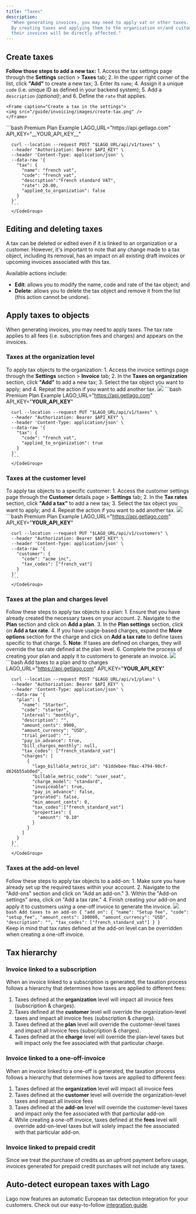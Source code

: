 ```yaml
---
title: "Taxes"
description:
  "When generating invoices, you may need to apply vat or other taxes.
  By creating taxes and applying them to the organization or/and customers, 
  their invoices will be directly affected."
---
```


## Create taxes[](#create-taxes "Direct link to heading")

**Follow those steps to add a new tax:**
<Tabs>
  <Tab title="Dashboard">
    1. Access the tax settings page through the **Settings** section > **Taxes** tab;
    2. In the upper right corner of the list, click **"Add"** to create a new tax;
    3. Enter its `name`;
    4. Assign it a unique `code` (i.e. unique ID as defined in your backend system);
    5. Add a `description` *(optional)*; and
    6. Define the `rate` that applies.

    <Frame caption="Create a tax in the settings">
    <img src="/guide/invoicing/images/create-tax.png" />
    </Frame>
  </Tab>
  <Tab title="API">
      <CodeGroup>
      ```bash Premium Plan Example
      LAGO_URL="https://api.getlago.com"
      API_KEY="__YOUR_API_KEY__"

      curl --location --request POST "$LAGO_URL/api/v1/taxes" \
      --header "Authorization: Bearer $API_KEY" \
      --header 'Content-Type: application/json' \
      --data-raw '{
        "tax": {
          "name": "french vat",
          "code": "french_vat",
          "description":"French standard VAT",
          "rate": 20.00,
          "applied_to_organization": false
        }
      }'
      ```
      </CodeGroup>
  </Tab>
</Tabs>

## Editing and deleting taxes[](#edit-delete-taxes "Direct link to heading")

A tax can be deleted or edited even if it is linked to an organization or a customer. 
However, it's important to note that any change made to a tax object, including its removal, has an impact on all existing draft invoices or upcoming invoices associated with this tax.

Available actions include:
- **Edit**: allows you to modify the name, code and rate of the tax object; and
- **Delete**: allows you to delete the tax object and remove it from the list (this action cannot be undone).

## Apply taxes to objects
When generating invoices, you may need to apply taxes. 
The tax rate applies to all fees (i.e. subscription fees and charges) and appears on the invoices.

### Taxes at the organization level

To apply tax objects to the organization:
<Tabs>
  <Tab title="Dashboard">
    1. Access the invoice settings page through the **Settings** section > **Invoice** tab;
    2. In the **Taxes on organization** section, click **"Add"** to add a new tax;
    3. Select the tax object you want to apply; and
    4. Repeat the action if you want to add another tax.
    <Frame caption="Add a tax on the organization">
    <img src="/guide/invoicing/images/tax-on-organization.png" />
    </Frame>
  </Tab>
  <Tab title="API">
      <CodeGroup>
      ```bash Premium Plan Example
      LAGO_URL="https://api.getlago.com"
      API_KEY="__YOUR_API_KEY__"

      curl --location --request PUT "$LAGO_URL/api/v1/taxes" \
      --header "Authorization: Bearer $API_KEY" \
      --header 'Content-Type: application/json' \
      --data-raw '{
        "tax": {
          "code": "french_vat",
          "applied_to_organization": true
        }
      }'
      ```
      </CodeGroup>
  </Tab>
</Tabs>


### Taxes at the customer level

To apply tax objects to a specific customer:
<Tabs>
  <Tab title="Dashboard">
    1. Access the customer settings page through the **Customer** details page > **Settings** tab;
    2. In the **Tax rates** section, click **"Add a tax"** to add a new tax;
    3. Select the tax object you want to apply; and
    4. Repeat the action if you want to add another tax.
    <Frame caption="Add a tax on the customer">
    <img src="/guide/invoicing/images/tax-on-customer.png" />
    </Frame>
  </Tab>
  <Tab title="API">
      <CodeGroup>
      ```bash Premium Plan Example
      LAGO_URL="https://api.getlago.com"
      API_KEY="__YOUR_API_KEY__"

      curl --location --request PUT "$LAGO_URL/api/v1/customers" \
      --header "Authorization: Bearer $API_KEY" \
      --header 'Content-Type: application/json' \
      --data-raw '{
        "customer": {
          "code": "acme_inc",
          "tax_codes": ["french_vat"]
        }
      }'
      ```
      </CodeGroup>
  </Tab>
</Tabs>


### Taxes at the plan and charges level

Follow these steps to apply tax objects to a plan:
<Tabs>
  <Tab title="Dashboard">
    1. Ensure that you have already created the necessary taxes on your account.
    2. Navigate to the **Plan** section and click on **Add a plan**.
    3. In the **Plan settings** section, click on **Add a tax rate**.
    4. If you have usage-based charges, expand the **More options** section for the charge and click on **Add a tax rate** to define taxes specific to that charge.
    5. **Note**: If taxes are defined on charges, they will override the tax rate defined at the plan level.
    6. Complete the process of creating your plan and apply it to customers to generate an invoice.
    <Frame caption="Add a tax on the charge">
    <img src="/guide/invoicing/images/tax-on-charges.png" />
    </Frame>
  </Tab>
  <Tab title="API">
      <CodeGroup>
      ```bash Add taxes to a plan and to charges
      LAGO_URL="https://api.getlago.com"
      API_KEY="__YOUR_API_KEY__"

      curl --location --request POST "$LAGO_URL/api/v1/plans" \
      --header "Authorization: Bearer $API_KEY" \
      --header 'Content-Type: application/json' \
      --data-raw '{
        "plan": {
          "name": "Starter",
          "code": "starter",
          "interval": "monthly",
          "description": "",
          "amount_cents": 9900,
          "amount_currency": "USD",
          "trial_period": "",
          "pay_in_advance": true,
          "bill_charges_monthly": null,
          "tax_codes": ["french_standard_vat"]
          "charges": [
            {
              "lago_billable_metric_id": "61ddebee-f8ac-4794-90cf-d626b55ab0ed",
              "billable_metric_code": "user_seat",
              "charge_model": "standard",
              "invoiceable": true,
              "pay_in_advance": false,
              "prorated": false,
              "min_amount_cents": 0,
              "tax_codes":["french_standard_vat"]
              "properties": {
                "amount": "0.10"
              }
            }	
          ]
        }
      }'
      ```
      </CodeGroup>
  </Tab>
</Tabs>

### Taxes at the add-on level

Follow these steps to apply tax objects to a add-on:
<Tabs>
  <Tab title="Dashboard">
    1. Make sure you have already set up the required taxes within your account.
    2. Navigate to the "Add-ons" section and click on "Add an add-on."
    3. Within the "Add-on settings" area, click on "Add a tax rate."
    4. Finish creating your add-on and apply it to customers using a one-off invoice to generate the invoice.
    <Frame caption="Add a tax on the add-on">
    <img src="/guide/invoicing/images/tax-on-add-on.png"/>
    </Frame>
  </Tab>
  <Tab title="API">
      <CodeGroup>
      ```bash Add taxes to an add-on
      {
        "add_on": {
          "name": "Setup fee",
          "code": "setup_fee",
          "amount_cents": 100000,
          "amount_currency": "USD",
          "description": "",
          "tax_codes": ["french_standard_vat"]
        }
      }
      ```
      </CodeGroup>
  </Tab>
</Tabs>
<br />
<Tip>
  Keep in mind that tax rates defined at the add-on level can be overridden when creating a one-off invoice.
</Tip>


## Tax hierarchy

### Invoice linked to a subscription
When an invoice linked to a subscription is generated, 
the taxation process follows a hierarchy that determines how taxes are applied to different fees:

1. Taxes defined at the **organization** level will impact all invoice fees (subscription & charges).
2. Taxes defined at the **customer** level will override the organization-level taxes and impact all invoice fees (subscription & charges).
3. Taxes defined at the **plan** level will override the customer-level taxes and impact all invoice fees (subscription & charges).
4. Taxes defined at the **charge** level will override the plan-level taxes but will impact only the fee associated with that particular charge.


### Invoice linked to a one-off-invoice
When an invoice linked to a one-off is generated, the taxation process follows a hierarchy that determines how taxes are applied to different fees:

1. Taxes defined at the **organization** level will impact all invoice fees
2. Taxes defined at the **customer** level will override the organization-level taxes and impact all invoice fees
3. Taxes defined at the **add-on** level will override the customer-level taxes and impact only the fee associated with that particular add-on
4. While creating a one-off invoice, taxes defined at the **fees** level will override add-on-level taxes but will solely impact the fee associated with that particular add-on.

### Invoice linked to prepaid credit

Since we treat the purchase of credits as an upfront payment before usage, invoices generated for prepaid credit purchases will not include any taxes.

## Auto-detect european taxes with Lago

Lago now features an automatic European tax detection integration for your customers. 
Check out our easy-to-follow [integration guide](/integrations/taxes/lago-eu-taxes).